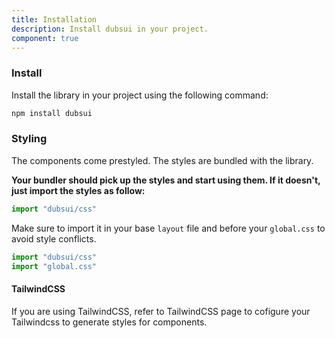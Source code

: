 ---
title: Installation
description: Install dubsui in your project.
component: true
---

### Install
Install the library in your project using the following command:

```bash
npm install dubsui
```

### Styling 
The components come prestyled. The styles are bundled with the library. 

__Your bundler should pick up the styles and start using them. If it doesn't, just import the styles as follow:__   

```jsx
import "dubsui/css"
```

Make sure to import it in your base `layout` file and before your `global.css` to avoid style conflicts.


```jsx
import "dubsui/css"
import "global.css"
```

#### TailwindCSS
If you are using TailwindCSS, refer to TailwindCSS page to cofigure your Tailwindcss to generate styles for components.